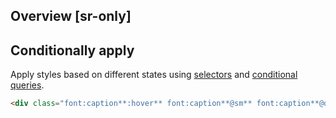 ## Overview [sr-only]
<Overview/>

## Conditionally apply
Apply styles based on different states using [selectors](/docs/state-selectors) and [conditional queries](/docs/conditional-queries).
```html
<div class="font:caption**:hover** font:caption**@sm** font:caption**@dark** font:caption**@print**">…</div>
```

